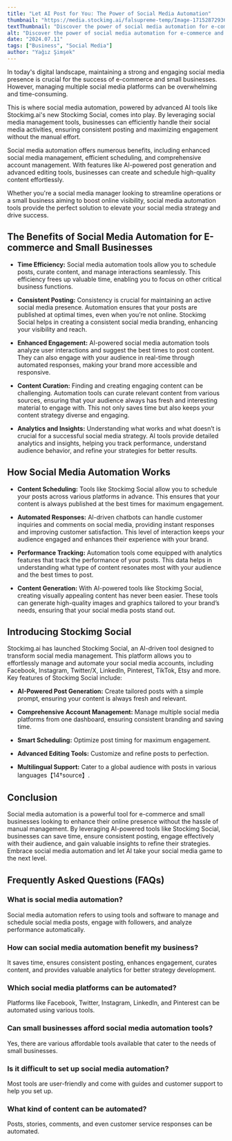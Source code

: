 ```yaml
---
title: "Let AI Post for You: The Power of Social Media Automation"
thumbnail: "https://media.stockimg.ai/falsupreme-temp/Image-1715287293629-4114588060.jpg"
textThumbnail: "Discover the power of social media automation for e-commerce and small businesses. Learn how AI tools like Stockimg Social can streamline social media management, enhance engagement, and save time with features like AI-powered post generation and smart scheduling. Elevate your social media strategy effortlessly!"
alt: "Discover the power of social media automation for e-commerce and small businesses. Learn how AI tools like Stockimg Social can streamline social media management, enhance engagement, and save time with features like AI-powered post generation and smart scheduling. Elevate your social media strategy effortlessly!"
date: "2024.07.11"
tags: ["Business", "Social Media"]
author: "Yağız Şimşek"
---
```


<CustomImage
    src="https://media.stockimg.ai/falsupreme-temp/Image-1715287293629-4114588060.jpg"
    alt="Portrait of a woman with fractal hair going into space. AI genarated"
/>

In today's digital landscape, maintaining a strong and engaging social media presence is crucial for the success of e-commerce and small businesses. However, managing multiple social media platforms can be overwhelming and time-consuming. 

This is where social media automation, powered by advanced AI tools like Stockimg.ai's new Stockimg Social, comes into play. By leveraging social media management tools, businesses can efficiently handle their social media activities, ensuring consistent posting and maximizing engagement without the manual effort.

Social media automation offers numerous benefits, including enhanced social media management, efficient scheduling, and comprehensive account management. With features like AI-powered post generation and advanced editing tools, businesses can create and schedule high-quality content effortlessly. 

Whether you're a social media manager looking to streamline operations or a small business aiming to boost online visibility, social media automation tools provide the perfect solution to elevate your social media strategy and drive success.

## The Benefits of Social Media Automation for E-commerce and Small Businesses

<CustomImage
    src="https://media.stockimg.ai/falsupreme-temp/Image-1715584772439-3954014123.jpg"
    alt="old woman wearing a casual short-sleeve shirt against a cozy coffee shop background"
/>

- **Time Efficiency:** Social media automation tools allow you to schedule posts, curate content, and manage interactions seamlessly. This efficiency frees up valuable time, enabling you to focus on other critical business functions.

- **Consistent Posting:** Consistency is crucial for maintaining an active social media presence. Automation ensures that your posts are published at optimal times, even when you’re not online. Stockimg Social helps in creating a consistent social media branding, enhancing your visibility and reach.

- **Enhanced Engagement:** AI-powered social media automation tools analyze user interactions and suggest the best times to post content. They can also engage with your audience in real-time through automated responses, making your brand more accessible and responsive.

- **Content Curation:** Finding and creating engaging content can be challenging. Automation tools can curate relevant content from various sources, ensuring that your audience always has fresh and interesting material to engage with. This not only saves time but also keeps your content strategy diverse and engaging.

- **Analytics and Insights:** Understanding what works and what doesn’t is crucial for a successful social media strategy. AI tools provide detailed analytics and insights, helping you track performance, understand audience behavior, and refine your strategies for better results.

## How Social Media Automation Works

<CustomImage
    src="https://media.stockimg.ai/image/jGV-YUEdetMB.png"
    alt="Businesswomen check electronic documents on digital documents on virtual screen"
/>

- **Content Scheduling:** Tools like Stockimg Social allow you to schedule your posts across various platforms in advance. This ensures that your content is always published at the best times for maximum engagement.

- **Automated Responses:** AI-driven chatbots can handle customer inquiries and comments on social media, providing instant responses and improving customer satisfaction. This level of interaction keeps your audience engaged and enhances their experience with your brand.

- **Performance Tracking:** Automation tools come equipped with analytics features that track the performance of your posts. This data helps in understanding what type of content resonates most with your audience and the best times to post.

- **Content Generation:** With AI-powered tools like Stockimg Social, creating visually appealing content has never been easier. These tools can generate high-quality images and graphics tailored to your brand’s needs, ensuring that your social media posts stand out.

## Introducing Stockimg Social

<CustomImage
    src="https://raw.githubusercontent.com/Abdurrahman-Subh/mdx-blog/main/images/sai-social-logo.png"
    alt="sai social logo"
/>

Stockimg.ai has launched Stockimg Social, an AI-driven tool designed to transform social media management. This platform allows you to effortlessly manage and automate your social media accounts, including Facebook, Instagram, Twitter/X, LinkedIn, Pinterest, TikTok, Etsy and more. Key features of Stockimg Social include:

- **AI-Powered Post Generation:** Create tailored posts with a simple prompt, ensuring your content is always fresh and relevant.

- **Comprehensive Account Management:** Manage multiple social media platforms from one dashboard, ensuring consistent branding and saving time.

- **Smart Scheduling:** Optimize post timing for maximum engagement.

- **Advanced Editing Tools:** Customize and refine posts to perfection.

- **Multilingual Support:** Cater to a global audience with posts in various languages【14†source】.

## Conclusion

Social media automation is a powerful tool for e-commerce and small businesses looking to enhance their online presence without the hassle of manual management. By leveraging AI-powered tools like Stockimg Social, businesses can save time, ensure consistent posting, engage effectively with their audience, and gain valuable insights to refine their strategies. Embrace social media automation and let AI take your social media game to the next level.

## Frequently Asked Questions (FAQs)

### What is social media automation?
Social media automation refers to using tools and software to manage and schedule social media posts, engage with followers, and analyze performance automatically.

### How can social media automation benefit my business?
It saves time, ensures consistent posting, enhances engagement, curates content, and provides valuable analytics for better strategy development.

### Which social media platforms can be automated?
Platforms like Facebook, Twitter, Instagram, LinkedIn, and Pinterest can be automated using various tools.

### Can small businesses afford social media automation tools?
Yes, there are various affordable tools available that cater to the needs of small businesses.

### Is it difficult to set up social media automation?
Most tools are user-friendly and come with guides and customer support to help you set up.

### What kind of content can be automated?
Posts, stories, comments, and even customer service responses can be automated.